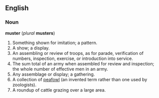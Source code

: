 ==English==
===Noun===
'''muster''' (''plural'' '''musters''')

#Something shown for imitation; a pattern.
#A show; a display.
#An assembling or review of troops, as for parade, verification of numbers, inspection, exercise, or introduction into service.
#The sum total of an army when assembled for review and inspection; the whole number of effective men in an army.
#Any assemblage or display; a gathering.
#A collection of [[peafowl]] (an invented term rather than one used by zoologists).
#A roundup of cattle grazing over a large area.